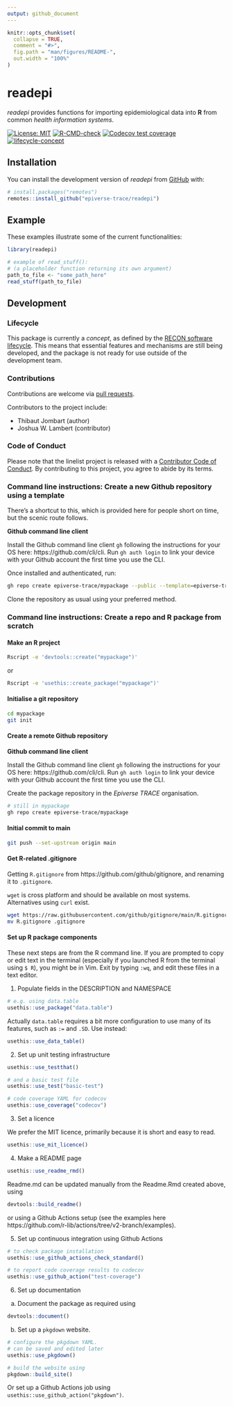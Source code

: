 ```yaml
---
output: github_document
---
```


<!-- README.md is generated from README.Rmd. Please edit that file -->

```r
knitr::opts_chunk$set(
  collapse = TRUE,
  comment = "#>",
  fig.path = "man/figures/README-",
  out.width = "100%"
)
```

# readepi

*readepi* provides functions for importing epidemiological data into __R__ from
common _health information systems_.

<!-- badges: start -->
[![License: MIT](https://img.shields.io/badge/License-MIT-yellow.svg)](https://opensource.org/licenses/MIT)
[![R-CMD-check](https://github.com/epiverse-trace/readepi/actions/workflows/R-CMD-check.yaml/badge.svg)](https://github.com/epiverse-trace/readepi/actions/workflows/R-CMD-check.yaml)
[![Codecov test coverage](https://codecov.io/gh/epiverse-trace/readepi/branch/main/graph/badge.svg)](https://app.codecov.io/gh/epiverse-trace/readepi?branch=main)
[![lifecycle-concept](https://raw.githubusercontent.com/reconverse/reconverse.github.io/master/images/badge-concept.svg)](https://www.reconverse.org/lifecycle.html#concept) 
<!-- badges: end -->


## Installation

You can install the development version of _readepi_ from
[GitHub](https://github.com/) with:

``` r
# install.packages("remotes")
remotes::install_github("epiverse-trace/readepi")
```

## Example

These examples illustrate some of the current functionalities:

```r
library(readepi)

# example of read_stuff():
# (a placeholder function returning its own argument)
path_to_file <- "some_path_here"
read_stuff(path_to_file)

```





## Development

### Lifecycle

This package is currently a *concept*, as defined by the [RECON software
lifecycle](https://www.reconverse.org/lifecycle.html). This means that essential
features and mechanisms are still being developed, and the package is not ready
for use outside of the development team.


### Contributions

Contributions are welcome via [pull requests](https://github.com/epiverse-trace/readepi/pulls).

Contributors to the project include:

* Thibaut Jombart (author)
* Joshua W. Lambert (contributor)

### Code of Conduct
Please note that the linelist project is released with a 
[Contributor Code of Conduct](https://contributor-covenant.org/version/2/0/CODE_OF_CONDUCT.html).
By contributing to this project, you agree to abide by its terms.

### Command line instructions: Create a new Github repository using a template

There's a shortcut to this, which is provided here for people short on time, but the scenic route follows.

**Github command line client**

Install the Github command line client `gh` following the instructions for your OS here: https://github.com/cli/cli.
Run `gh auth login` to link your device with your Github account the first time you use the CLI.

Once installed and authenticated, run:

```sh
gh repo create epiverse-trace/mypackage --public --template=epiverse-trace/packagetemplate
```

Clone the repository as usual using your preferred method.

### Command line instructions: Create a repo and R package from scratch

#### Make an R project

```sh
Rscript -e 'devtools::create("mypackage")'
```

or

```sh
Rscript -e 'usethis::create_package("mypackage")'
```

#### Initialise a git repository

```sh
cd mypackage
git init
```

#### Create a remote Github repository

**Github command line client**

Install the Github command line client `gh` following the instructions for your OS here: https://github.com/cli/cli.
Run `gh auth login` to link your device with your Github account the first time you use the CLI.

Create the package repository in the _Epiverse TRACE_ organisation.

```sh
# still in mypackage
gh repo create epiverse-trace/mypackage
```

#### Initial commit to main

```sh
git push --set-upstream origin main
```

#### Get R-related .gitignore

Getting `R.gitignore` from https://github.com/github/gitignore, and renaming it to `.gitignore`.

`wget` is cross platform and should be available on most systems. Alternatives using `curl` exist.

```sh
wget https://raw.githubusercontent.com/github/gitignore/main/R.gitignore
mv R.gitignore .gitignore
```

#### Set up R package components

These next steps are from the R command line.
If you are prompted to copy or edit text in the terminal (especially if you launched R from the terminal using `$ R`), you might be in Vim. Exit by typing `:wq`, and edit these files in a text editor.

1. Populate fields in the DESCRIPTION and NAMESPACE

```r
# e.g. using data.table
usethis::use_package("data.table")
```

Actually `data.table` requires a bit more configuration to use many of its features, such as `:=` and `.SD`. Use instead:

```r
usethis::use_data_table()
```

2. Set up unit testing infrastructure

```r
usethis::use_testthat()

# and a basic test file
usethis::use_test("basic-test")

# code coverage YAML for codecov
usethis::use_coverage("codecov")
```

3. Set a licence

We prefer the MIT licence, primarily because it is short and easy to read.

```r
usethis::use_mit_licence()
```

4. Make a README page

```r
usethis::use_readme_rmd()
```

Readme.md can be updated manually from the Readme.Rmd created above, using

```r
devtools::build_readme()
```

or using a Github Actions setup (see the examples here https://github.com/r-lib/actions/tree/v2-branch/examples).

5. Set up continuous integration using Github Actions

```r
# to check package installation
usethis::use_github_actions_check_standard()

# to report code coverage results to codecov
usethis::use_github_action("test-coverage")
```

6. Set up documentation

a. Document the package as required using

```r
devtools::document()
```

b. Set up a `pkgdown` website.

```r
# configure the pkgdown YAML.
# can be saved and edited later
usethis::use_pkgdown()

# build the website using
pkgdown::build_site()
```

Or set up a Github Actions job using `usethis::use_github_action("pkgdown")`.
